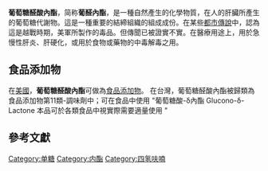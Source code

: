 {{distinguish|葡萄糖酸内酯}}
{{Chembox
|   Reference=<ref name="Merck">''Merck Index'', 11th Edition, '''4362'''.</ref>
|   Name = 葡萄糖醛酸內酯
|   ImageFile = Glucuronolactone.png
|   ImageSize = 200px
|   ImageName = 葡萄糖醛酸內酯
|   NameEn = Glucuronolactone
|   IUPACName = (''2R'')-2-[(''2S,3R,4S'')-3,4-Dihydroxy-5-oxo -tetrahydrofuran-2-yl]-2-hydroxy-acetaldehyde
|   OtherNames = 
| Section1 = {{Chembox Identifiers
| CASNo = 32449-92-6
| CASNo_Comment = {{cascite|correct|CAS}}
| CASNo_Ref = {{cascite|correct|??}}
|    CASOther  =  32449-92-6
|    SMILES  =  C(=O)[C@@H]([C@@H]1[C@@H] ([C@@H](C(=O)O1)O)O)O
  |  PubChem  =  92283
|  ChemSpiderID_Ref  = {{chemspidercite|changed|chemspider}}|  ChemSpiderID  =  83317
|  InChI  =  1/C6H8O6/c7-1-2(8)5-3(9)4(10)6(11)12-5/h1-5,8-10H/t2-,3+,4-,5+/m0/s1
|  InChIKey  =  UYUXSRADSPPKRZ-SKNVOMKLBS
|  StdInChI_Ref  = {{stdinchicite|changed|chemspider}}|  StdInChI  =  1S/C6H8O6/c7-1-2(8)5-3(9)4(10)6(11)12-5/h1-5,8-10H/t2-,3+,4-,5+/m0/s1
|  StdInChIKey_Ref  = {{stdinchicite|changed|chemspider}}|  StdInChIKey  =  UYUXSRADSPPKRZ-SKNVOMKLSA-N
  
}}
| Section2 = {{Chembox Properties
|   Appearance = 白色～微黄白色的結晶
|   Formula = C<sub>6</sub>H<sub>8</sub>O<sub>6</sub>
|   Density = 
|   MolarMass = 176.124
|   MeltingPt = 176-178 °C
|   Solubility = 26.9 g/100 mL
  }}
}}
'''葡萄糖醛酸內酯'''，简称'''葡醛內酯'''，是一種自然產生的化學物質，在人的肝臟所產生的葡萄糖代謝物。這是一種重要的結締組織的組成成份。在某些[[都市傳說|都市傳說]]中，認為這是越戰時期，美軍所製作的毒品。但傳聞已被證實不實。在醫療用途上，用於急慢性肝炎、肝硬化，或用於食物或藥物的中毒解毒之用。

==食品添加物==
在[[美國|美國]]，'''葡萄糖醛酸內酯'''可做為[[食品添加物|食品添加物]]。
在台灣，葡萄糖醛酸內酯被歸類為食品添加物第11類-調味劑中；可在食品中使用
"葡萄糖酸-δ內酯 Glucono-δ-Lactone 本品可於各類食品中視實際需要適量使用 "

==參考文獻==
<div class="references-small">
<references />
</div>

[[Category:单糖|Category:单糖]]
[[Category:内酯|Category:内酯]]
[[Category:四氢呋喃|Category:四氢呋喃]]